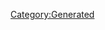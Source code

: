 {{Database/Costume/CostumeInfo
 |ID=149
 |DivaId=8
 |PrismCostumeId=9
 |Enabled=2
 |SkillId=2
 |EODICFLJAKO=False
 |AGBPBDODKBK=1
 |HMCOGDICFNB=1
 |LevelMax=4
 |HGBJODBCJDA=4
 |EGLDFPILJLG=0
 |GLEEPAFMPLO=False
 |IIELLEPEEFH=1720
}}
[[Category:Generated]]
